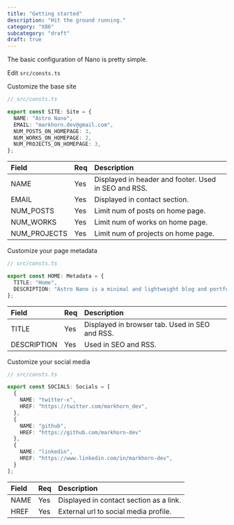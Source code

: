 ```yaml
---
title: "Getting started"
description: "Hit the ground running."
category: "X86"
subcategory: "draft"
draft: true
---
```


The basic configuration of Nano is pretty simple.

Edit `src/consts.ts`

Customize the base site

```ts 
// src/consts.ts

export const SITE: Site = {
  NAME: "Astro Nano",
  EMAIL: "markhorn.dev@gmail.com",
  NUM_POSTS_ON_HOMEPAGE: 3,
  NUM_WORKS_ON_HOMEPAGE: 2,
  NUM_PROJECTS_ON_HOMEPAGE: 3,
};
```

| Field | Req | Description |
| :---- | :-- | :-----------|
| NAME | Yes | Displayed in header and footer. Used in SEO and RSS. |
| EMAIL | Yes | Displayed in contact section. |
| NUM_POSTS | Yes | Limit num of posts on home page. |
| NUM_WORKS | Yes | Limit num of works on home page. |
| NUM_PROJECTS | Yes | Limit num of projects on home page. |

Customize your page metadata

```ts 
// src/consts.ts

export const HOME: Metadata = {
  TITLE: "Home",
  DESCRIPTION: "Astro Nano is a minimal and lightweight blog and portfolio.",
};
```

| Field | Req | Description |
| :---- | :-- | :-----------|
| TITLE | Yes | Displayed in browser tab. Used in SEO and RSS. |
| DESCRIPTION | Yes | Used in SEO and RSS. |

Customize your social media

```ts 
// src/consts.ts

export const SOCIALS: Socials = [
  { 
    NAME: "twitter-x",
    HREF: "https://twitter.com/markhorn_dev",
  },
  { 
    NAME: "github",
    HREF: "https://github.com/markhorn-dev"
  },
  { 
    NAME: "linkedin",
    HREF: "https://www.linkedin.com/in/markhorn-dev",
  }
];
```

| Field | Req | Description |
| :---- | :-- | :-----------|
| NAME | Yes | Displayed in contact section as a link. |
| HREF | Yes | External url to social media profile. |

<script src="https://giscus.app/client.js"
        data-repo="Obito-git/kernox_web"
        data-repo-id="R_kgDONwcq4A"
        data-category="Q&A"
        data-category-id="DIC_kwDONwcq4M4Cma-O"
        data-mapping="pathname"
        data-strict="0"
        data-reactions-enabled="1"
        data-emit-metadata="0"
        data-input-position="bottom"
        data-theme="transparent_dark"
        data-lang="en"
        crossorigin="anonymous"
        async>
</script>